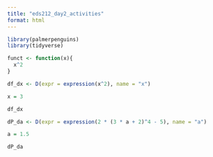 ```yaml
---
title: "eds212_day2_activities"
format: html
---
```


```r
library(palmerpenguins)
library(tidyverse)


```
```r
funct <- function(x){
  x^2
}

df_dx <- D(expr = expression(x^2), name = "x")

x = 3

df_dx

```

```r
dP_da <- D(expr = expression(2 * (3 * a + 2)^4 - 5), name = "a")

a = 1.5

dP_da
```

